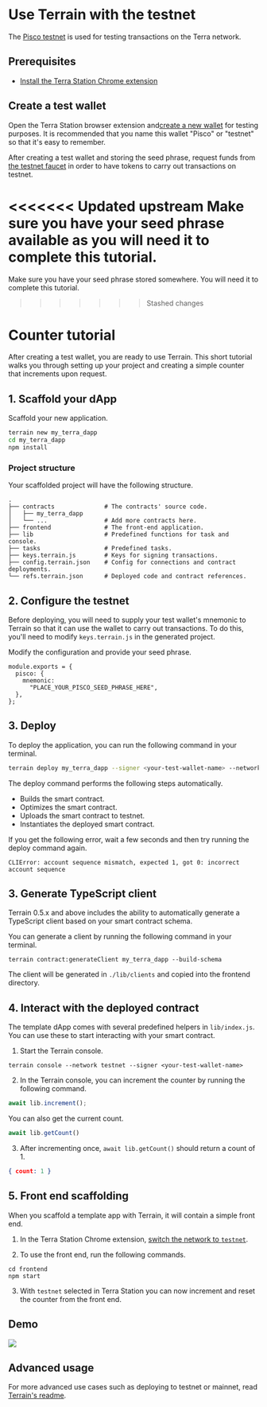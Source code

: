 
# Use Terrain with the testnet

The [Pisco testnet](../../learn/glossary.mdx#testnet) is used for testing transactions on the Terra network.

## Prerequisites

- [Install the Terra Station Chrome extension](../../learn/terra-station/download/terra-station-extension.mdx)

## Create a test wallet

Open the Terra Station browser extension and[create a new wallet](../../learn/terra-station/download/terra-station-extension.mdx#create-a-wallet) for testing purposes. It is recommended that you name this wallet "Pisco" or "testnet" so that it's easy to remember.

After creating a test wallet and storing the seed phrase, request funds from [the testnet faucet](https://faucet.terra.money) in order to have tokens to carry out transactions on testnet.


<Admonition type="warning">

<<<<<<< Updated upstream
Make sure you have your seed phrase available as you will need it to complete this tutorial.
=======
<Admonition type="danger" icon="🔥">

Make sure you have your seed phrase stored somewhere. You will need it to complete this tutorial.
>>>>>>> Stashed changes

</Admonition>

# Counter tutorial

After creating a test wallet, you are ready to use Terrain. This short tutorial walks you through setting up your project and creating a simple counter that increments upon request.

## 1. Scaffold your dApp

Scaffold your new application.

```sh
terrain new my_terra_dapp
cd my_terra_dapp
npm install
```

### Project structure

Your scaffolded project will have the following structure.

```
.
├── contracts              # The contracts' source code.
│   ├── my_terra_dapp
│   └── ...                # Add more contracts here.
├── frontend               # The front-end application.
├── lib                    # Predefined functions for task and console.
├── tasks                  # Predefined tasks.
├── keys.terrain.js        # Keys for signing transactions.
├── config.terrain.json    # Config for connections and contract deployments.
└── refs.terrain.json      # Deployed code and contract references.
```

## 2. Configure the testnet

Before deploying, you will need to supply your test wallet's mnemonic to Terrain so that it can use the wallet to carry out transactions. To do this, you'll need to modify `keys.terrain.js` in the generated project.

Modify the configuration and provide your seed phrase.

```
module.exports = {
  pisco: {
    mnemonic:
      "PLACE_YOUR_PISCO_SEED_PHRASE_HERE",
  },
};
```

## 3. Deploy

To deploy the application, you can run the following command in your terminal.

```sh
terrain deploy my_terra_dapp --signer <your-test-wallet-name> --network testnet
```

The deploy command performs the following steps automatically.

- Builds the smart contract.
- Optimizes the smart contract.
- Uploads the smart contract to testnet.
- Instantiates the deployed smart contract.


<Admonition type="caution" icon="☢️" title="Warning">

If you get the following error, wait a few seconds and then try running the deploy command again.

```
CLIError: account sequence mismatch, expected 1, got 0: incorrect account sequence
```

</Admonition>

## 3. Generate TypeScript client

Terrain 0.5.x and above includes the ability to automatically generate a TypeScript client based on your smart contract schema.

You can generate a client by running the following command in your terminal.

```
terrain contract:generateClient my_terra_dapp --build-schema
```

The client will be generated in `./lib/clients` and copied into the frontend directory.

## 4. Interact with the deployed contract

The template dApp comes with several predefined helpers in `lib/index.js`. You can use these to start interacting with your smart contract.

1. Start the Terrain console.

```
terrain console --network testnet --signer <your-test-wallet-name>
```

2. In the Terrain console, you can increment the counter by running the following command.

```js
await lib.increment();
```

You can also get the current count.

```js
await lib.getCount()
```

3. After incrementing once, `await lib.getCount()` should return a count of 1.

```json
{ count: 1 }
```

## 5. Front end scaffolding

When you scaffold a template app with Terrain, it will contain a simple front end.

1. In the Terra Station Chrome extension, [switch the network to `testnet`](../../learn/terra-station/networks.mdx).

2. To use the front end, run the following commands.

```
cd frontend
npm start
```

3. With `testnet` selected in Terra Station you can now increment and reset the counter from the front end.

## Demo

<img className="readme-img-lg" src="/img/tut_counter.gif" />

## Advanced usage

For more advanced use cases such as deploying to testnet or mainnet, read [Terrain's readme](https://github.com/terra-money/terrain#readme).
